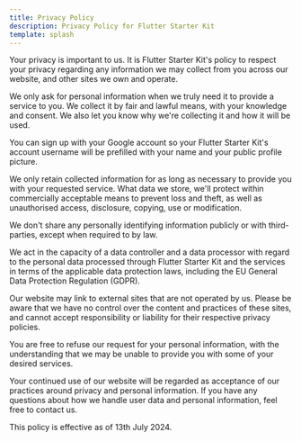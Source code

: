 ```yaml
--- 
title: Privacy Policy
description: Privacy Policy for Flutter Starter Kit
template: splash
---
```


Your privacy is important to us.  It is Flutter Starter Kit's policy to respect your privacy regarding any information we may collect from you across our website, and other sites we own and operate.

We only ask for personal information when we truly need it to provide a service to you. We collect it by fair and lawful means, with your knowledge and consent. We also let you know why we're collecting it and how it will be used.

You can sign up with your Google account so your Flutter Starter Kit's account username will be prefilled with your name and your public profile picture.

We only retain collected information for as long as necessary to provide you with your requested service. What data we store, we'll protect within commercially acceptable means to prevent loss and theft, as well as unauthorised access, disclosure, copying, use or modification.

We don't share any personally identifying information publicly or with third-parties, except when required to by law.

We act in the capacity of a data controller and a data processor with regard to the personal data processed through Flutter Starter Kit and the services in terms of the applicable data protection laws, including the EU General Data Protection Regulation (GDPR).

Our website may link to external sites that are not operated by us. Please be aware that we have no control over the content and practices of these sites, and cannot accept responsibility or liability for their respective privacy policies.

You are free to refuse our request for your personal information, with the understanding that we may be unable to provide you with some of your desired services.

Your continued use of our website will be regarded as acceptance of our practices around privacy and personal information. If you have any questions about how we handle user data and personal information, feel free to contact us.

This policy is effective as of 13th July 2024.

